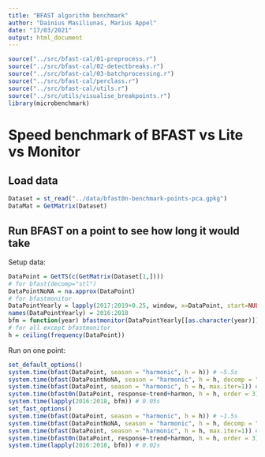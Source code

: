 ```yaml
---
title: "BFAST algorithm benchmark"
author: "Dainius Masiliunas, Marius Appel"
date: "17/03/2021"
output: html_document
---
```


```r
source("../src/bfast-cal/01-preprocess.r")
source("../src/bfast-cal/02-detectbreaks.r")
source("../src/bfast-cal/03-batchprocessing.r")
source("../src/bfast-cal/perclass.r")
source("../src/bfast-cal/utils.r")
source("../src/utils/visualise_breakpoints.r")
library(microbenchmark)
```

# Speed benchmark of BFAST vs Lite vs Monitor

## Load data

```r
Dataset = st_read("../data/bfast0n-benchmark-points-pca.gpkg")
DataMat = GetMatrix(Dataset)
```

## Run BFAST on a point to see how long it would take

Setup data:
```r
DataPoint = GetTS(c(GetMatrix(Dataset[1,])))
# for bfast(decomp="stl")
DataPointNoNA = na.approx(DataPoint)
# for bfastmonitor
DataPointYearly = lapply(2017:2019+0.25, window, x=DataPoint, start=NULL)
names(DataPointYearly) = 2016:2018
bfm = function(year) bfastmonitor(DataPointYearly[[as.character(year)]], year, response~trend+harmon, 3)
# for all except bfastmonitor
h = ceiling(frequency(DataPoint))
```

Run on one point:

```r
set_default_options()
system.time(bfast(DataPoint, season = "harmonic", h = h)) # ~5.5s
system.time(bfast(DataPointNoNA, season = "harmonic", h = h, decomp = "stl")) # ~5.5s
system.time(bfast(DataPoint, season = "harmonic", h = h, max.iter=1)) # ~2.5s
system.time(bfast0n(DataPoint, response~trend+harmon, h = h, order = 3)) # ~1.5s
system.time(lapply(2016:2018, bfm)) # 0.05s
set_fast_options()
system.time(bfast(DataPoint, season = "harmonic", h = h)) # ~1.5s
system.time(bfast(DataPointNoNA, season = "harmonic", h = h, decomp = "stl")) # ~1.5s
system.time(bfast(DataPoint, season = "harmonic", h = h, max.iter=1)) # ~0.7s
system.time(bfast0n(DataPoint, response~trend+harmon, h = h, order = 3)) # ~0.3s
system.time(lapply(2016:2018, bfm)) # 0.02s
```
